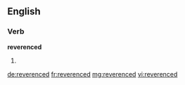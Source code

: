 ==English==

===Verb===
'''reverenced'''

# {{en-past of|reverence}}

[[de:reverenced]]
[[fr:reverenced]]
[[mg:reverenced]]
[[vi:reverenced]]